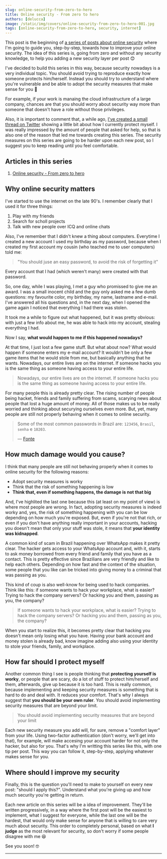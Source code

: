 ```yaml
---
slug: online-security-from-zero-to-hero
title: Online security - From zero to hero
authors: [delucca]
image: /static/img/covers/online-security-from-zero-to-hero-001.jpg
tags: [online-security-from-zero-to-hero, security, internet]
---
```



This post is the beginning of [a series of posts about online security](/blog/tags/online-security-from-zero-to-hero) where I'm going to guide you, step-by-step, towards how to improve your online security. The idea of this series is, going from zero and without any security knowledge, to help you adding a new security layer per post 😊

I've decided to build this series in this way, because security nowadays is a very individual topic. You should avoid trying to reproduce exactly how someone protects him/herself. Instead you should try to understand where you're vulnerable and be able to adopt the security measures that make sense for you 🤗

For example, if your work is manaing the cloud infrastructure of a large company, chances are that you should worry about security way more than someone that doesn't have a role without those privileges.

Also, it is important to comment that, a while ago, [I've created a small thread on Twitter](https://twitter.com/deluccadev/status/1522547623298744320) showing a little bit about how I currently protect myself. I was really impressed by the amount of people that asked for help, so that is also one of the reason that led me towards creating this series. The security measures on this series are going to be harder upon each new post, so I suggest you to keep reading until you feel comfortable.

## Articles in this series

1. [Online security - From zero to hero](/blog/online-security-from-zero-to-hero)

## Why online security matters

I've started to use the internet on the late 90's. I remember clearly that I used it for three things:
<!-- truncate -->

1. Play with my friends
2. Search for scholl projects
3. Talk with new people over ICQ and online chats

Also, I've remember that I didn't knew a thing about computers. Everytime I created a new account I used my birthday as my password, because when I created my first account my cousin (who teached me to user computers) told me:

> "You should juse an easy password, to avoid the risk of forgetting it"

Every account that I had (which weren't many) were created with that password.

So, one day, while I was playing, I met a guy who promissed to give me an award. I was a small inocent child and the guy only asked me a few dumb questions: my favourite color, my birthday, my name, lastname and e-mail. I've answered all his questions and, in the next day, when I opened the game again I noticed that everything I had there was stolen.

It took me a while to figure out what happened, but it was pretty obvious: with just a few info about me, he was able to hack into my account, stealing everything I had.

Now I say, **what would happen to me if this happened nowadays?**

At that time, I just lost a few game stuff. But what about now? What would happen if someone enters my e-mail account? It wouldn't be only a few game items that he would stole from me, but basically anything that he wants. Nowadays, our entire lives are on the internet. If someone hacks you is the same thing as someone having access to your entire life.

> Nowadays, our entire lives are on the internet. If someone hacks you is the same thing as someone having access to your entire life.

For many people this is already pretty clear. The rising number of people being hacket, friends and family suffering from scams, scarying news about people that lost a huge amount of money. All of those makes us to be really worried and thinking about securying ourselves even more. But, yet, many people are still not properly behaving when it comes to online security.

> Some of the most common passwords in Brazil are: `123456`, `Brasil`, `senha` e `10203`.
>
> — [Fonte](https://olhardigital.com.br/2022/05/05/seguranca/dia-da-senha-estas-sao-as-dez-senhas-mais-comuns-no-brasil-nao-use-elas/)

## How much damage would you cause?

I think that many people are still not behaving properly when it comes to online security for the following reasons:

- Adopt security measures is worky
- Think that the risk of something happening is low
- **Think that, even if something happens, the damage is not that big**

And, I've highlited the last one because this (at least on my point of view) is where most people are wrong. In fact, adopting security measures is indeed worky and, yes, the risk of something happening with you can be low depending on how much you're exposed. But, even if you're not that rich, or even if you don't have anything really important in your accounts, hacking you doesn't mean that only your stuff was stole, it means that **your identity was kidnapped**.

A common kind of scam in Brazil happening over WhatsApp makes it pretty clear. The hacker gets access to your WhatsApp account and, with it, starts to ask money borrowed from every friend and family that you have as a contact. This is pretty effective since Brazilians are very friendly and like to help each others. Depending on how fast and the context of the situation, some people that you like can be tricked into giving money to a criminal that was passing as you.

This kind of coup is also well-know for being used to hack companies. Think like this: if someone wants to hack your workplace, what is easier? Trying to hack the company servers? Or hacking you and them, passing as you, the company?

> If someone wants to hack your workplace, what is easier? Trying to hack the company servers? Or hacking you and them, passing as you, the company?

When you start to realize this, it becomes pretty clear that hacking you doesn't mean only losing what you have. Having your bank account and money stolen is already bad, know imagine adding also using your identity to stole your friends, family, and workplace.

## How far should I protect myself

Another common thing I see is people thinking that **protecting yourself is worky**, or people that are scary, do a lot of stuff to protect him/herself and them, afterwards, give up because it is too hard. This is really common, because implementing and keeping security measures is something that is hard to do and deal with. It reduces your comfort. That's why I always suggest that **you should be your own ruler**. You should avoid implementing security measures that are beyond your limit.

> You should avoid implementing security measures that are beyond your limit

Each new security measure you add will, for sure, remove a "comfort layer" from your life. Using two-factor authentication (don't worry, we'll get into that), for example, will make accesing your account harder for not only the hacker, but also for you. That's why I'm writting this series like this, with one tip per post. This way you can follow it, step-by-step, applying whatever makes sense for you.

## Where should I improve my security

Finally, this is the question you'll need to make to yourself on every new post: "should I apply this?". Understand what you're giving up and how much security you're getting in return.

Each new article on this series will be a idea of improvement. They'll be written progressively, in a way where the first post will be the easiest to implement, what I suggest for everyone, while the last one will be the hardest, that would only make sense for anyone that is willing to care very much about security. This order to completely personal, based on what **I judge** as the most relevant for security, so don't worry if some people disagree with me 😆

See you soon! 🤓

---

<SecuritySeriesNewsletterForm />
